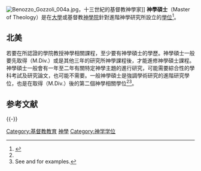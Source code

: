 [[File:Benozzo_Gozzoli_004a.jpg|thumb]]，十三世紀的基督教神學家]]
'''神學碩士'''（Master of Theology）是在[[大學|大學]]或基督教[[神學院|神學院]]針對進階神學研究所設立的[[學位|學位]]<ref name="autogenerated1">{{citation|url=http://www.ats.edu/MemberSchools/Pages/Degrees.aspx|title=ATS - Approved Degrees|publisher=Association of Theological Schools in the United States and Canada|accessdate=2012-12-08|archiveurl=https://web.archive.org/web/20130406092527/http://www.ats.edu/MemberSchools/Pages/Degrees.aspx|archivedate=2013-04-06|deadurl=yes}}</ref>。

==北美==
若要在{{le|北美聯合神學教育院校協會|Association of Theological Schools}}所認證的學院教授神學相關課程，至少要有神學碩士的學歷。神學碩士一般要先取得{{le|道學碩士|Master of Divinity}}（M.Div.）或是其他三年的研究所神學課程後，才能進修神學碩士課程。神學碩士一般會有一年至二年有關特定神學主題的進行研究，可能需要綜合性的學科考試及研究論文，也可能不需要。一般神學碩士是強調學術研究的進階研究學位，也是在取得{{le|道學碩士|Master of Divinity}}（M.Div.）後的第二個神學相關學位<ref name="autogenerated1"/><ref>See {{citation|url=http://www.asburyseminary.edu/admissions/apply/apply-advanced-research-programs/|title=Advanced Research Programs (Th.M., Ph.D.)|publisher=Asbury Theological Seminary|accessdate=2012-12-08|deadurl=yes|archiveurl=https://web.archive.org/web/20121113213722/http://www.asburyseminary.edu/admissions/apply/apply-advanced-research-programs/|archivedate=2012-11-13}} and {{citation|url=http://divinity.duke.edu/academics/degrees/master-theology|title=Master of Theology (Th.M.)|publisher=[[Duke_University|Duke University]]|accessdate=2012-12-08|archive-date=2016-02-01|archive-url=https://web.archive.org/web/20160201143938/https://divinity.duke.edu/academics/degrees/master-theology|dead-url=no}} for examples.</ref>。

== 参考文献 ==
{{Reflist|30em}}

{{-}}
{{學位}}
{{神学}}

[[Category:基督教教育|Category:基督教教育]]
[[Category:硕士学位|神學]]
[[Category:神学学位|Category:神学学位]]